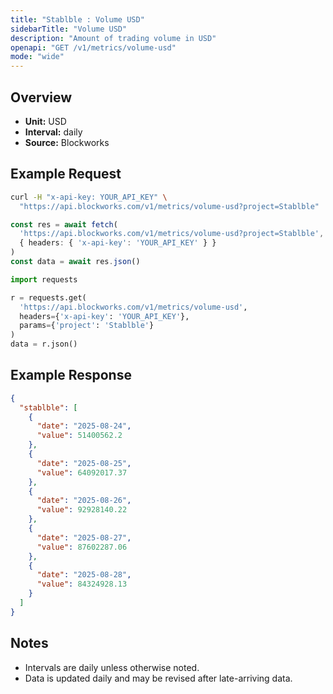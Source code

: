 ```yaml
---
title: "Stablble : Volume USD"
sidebarTitle: "Volume USD"
description: "Amount of trading volume in USD"
openapi: "GET /v1/metrics/volume-usd"
mode: "wide"
---
```


## Overview

- **Unit:** USD
- **Interval:** daily
- **Source:** Blockworks

## Example Request

<CodeGroup>

```bash cURL
curl -H "x-api-key: YOUR_API_KEY" \
  "https://api.blockworks.com/v1/metrics/volume-usd?project=Stablble"
```

```typescript TypeScript
const res = await fetch(
  'https://api.blockworks.com/v1/metrics/volume-usd?project=Stablble',
  { headers: { 'x-api-key': 'YOUR_API_KEY' } }
)
const data = await res.json()
```

```python Python
import requests

r = requests.get(
  'https://api.blockworks.com/v1/metrics/volume-usd',
  headers={'x-api-key': 'YOUR_API_KEY'},
  params={'project': 'Stablble'}
)
data = r.json()
```

</CodeGroup>

## Example Response

```json
{
  "stablble": [
    {
      "date": "2025-08-24",
      "value": 51400562.2
    },
    {
      "date": "2025-08-25",
      "value": 64092017.37
    },
    {
      "date": "2025-08-26",
      "value": 92928140.22
    },
    {
      "date": "2025-08-27",
      "value": 87602287.06
    },
    {
      "date": "2025-08-28",
      "value": 84324928.13
    }
  ]
}
```

## Notes
- Intervals are daily unless otherwise noted.
- Data is updated daily and may be revised after late-arriving data.

